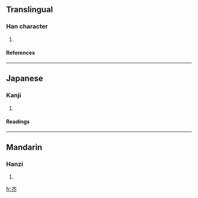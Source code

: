 ==Translingual==
===Han character===
{{Han char|rn=46|rad=山|as=04|sn=7|four=2222<sub>8</sub>|canj=山人中中 (UOLL)}}
# {{defn|Han|sort=山04}}
====References====
{{Han ref|kx=0308.331|dkj=07924|hdz=10763.190|uh=5C95|ud=23701|bh=CAC9|bd=51913}}
----
==Japanese==
===Kanji===
{{ja-kanji|grade=|rs=山04}}
# {{defn|Japanese}} 
====Readings====
{{ja-readings|on=[[かい]] (kai)|kun=}}
----
==Mandarin==
===Hanzi===
{{cmn-hanzi|pin=[[jiè]] (jie4)|wg=chieh<sup>4</sup>}}
# {{defn|Mandarin}}

[[fr:岕]]